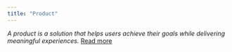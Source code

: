 ```yaml
---
title: "Product"
---
```


_A product is a solution that helps users achieve their goals while delivering meaningful experiences._
[Read more](/blog/what-is-a-product)
